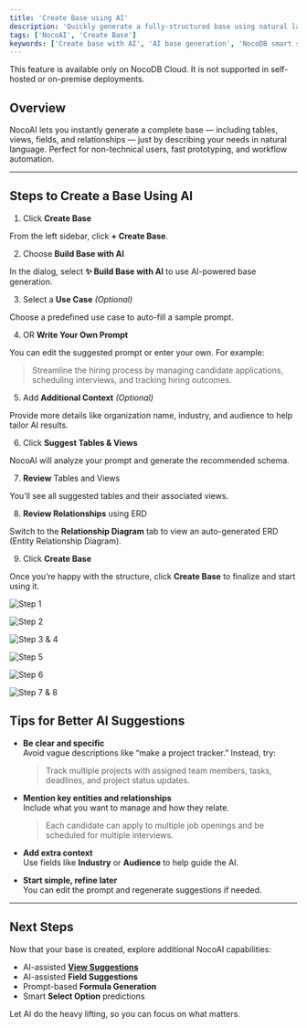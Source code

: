 ```yaml
---
title: 'Create Base using AI'
description: 'Quickly generate a fully-structured base using natural language prompts with NocoAI'
tags: ['NocoAI', 'Create Base']
keywords: ['Create base with AI', 'AI base generation', 'NocoDB smart schema']
---
```


<Callout type="info">This feature is available only on NocoDB Cloud. It is not supported in self-hosted or on-premise deployments.</Callout>

## Overview

NocoAI lets you instantly generate a complete base — including tables, views, fields, and relationships — just by describing your needs in natural language. Perfect for non-technical users, fast prototyping, and workflow automation.

---

## Steps to Create a Base Using AI

1. Click **Create Base**

From the left sidebar, click **+ Create Base**.

2. Choose **Build Base with AI**

In the dialog, select **✨ Build Base with AI** to use AI-powered base generation.

3. Select a **Use Case** *(Optional)*

Choose a predefined use case to auto-fill a sample prompt.

4. OR **Write Your Own Prompt**

You can edit the suggested prompt or enter your own.
For example:
> Streamline the hiring process by managing candidate applications, scheduling interviews, and tracking hiring outcomes.

5. Add **Additional Context** *(Optional)*

Provide more details like organization name, industry, and audience to help tailor AI results.

6. Click **Suggest Tables & Views**

NocoAI will analyze your prompt and generate the recommended schema.

7. **Review** Tables and Views

You’ll see all suggested tables and their associated views.

8. **Review Relationships** using ERD

Switch to the **Relationship Diagram** tab to view an auto-generated ERD (Entity Relationship Diagram).

9. Click **Create Base**

Once you’re happy with the structure, click **Create Base** to finalize and start using it.

![Step 1](/img/v2/noco-ai/create-base-1.png)

![Step 2](/img/v2/noco-ai/create-base-2.png)

![Step 3 & 4](/img/v2/noco-ai/create-base-3.png)

![Step 5](/img/v2/noco-ai/create-base-4.png)

![Step 6](/img/v2/noco-ai/create-base-5.png)

![Step 7 & 8](/img/v2/noco-ai/create-base-6.png)


## Tips for Better AI Suggestions

- **Be clear and specific**  
  Avoid vague descriptions like “make a project tracker.” Instead, try:  
  > Track multiple projects with assigned team members, tasks, deadlines, and project status updates.

- **Mention key entities and relationships**  
  Include what you want to manage and how they relate.  
  > Each candidate can apply to multiple job openings and be scheduled for multiple interviews.

- **Add extra context**  
  Use fields like **Industry** or **Audience** to help guide the AI.

- **Start simple, refine later**  
  You can edit the prompt and regenerate suggestions if needed.

---

## Next Steps

Now that your base is created, explore additional NocoAI capabilities:

- AI-assisted **[View Suggestions](/docs/product-docs/noco-ai/create-view)**
- AI-assisted **Field Suggestions**
- Prompt-based **Formula Generation**
- Smart **Select Option** predictions

Let AI do the heavy lifting, so you can focus on what matters.
